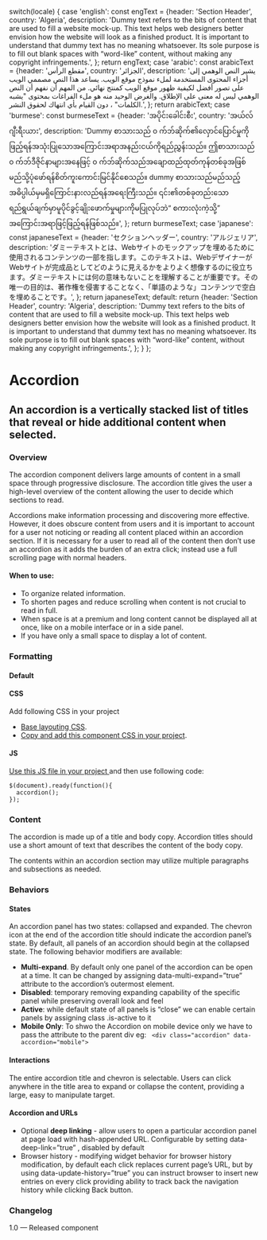 

  switch(locale) {
    case 'english': const engText = {header: 'Section Header', country: 'Algeria', description: 'Dummy text refers to the bits of content that are used to fill a website mock-up. This text helps web designers better envision how the website will look as a finished product. It is important to understand that dummy text has no meaning whatsoever. Its sole purpose is to fill out blank spaces with “word-like” content, without making any copyright infringements.',
    }; return engText;
    case 'arabic': const arabicText = {header: 'مقطع الرأس', country: 'الجزائر', description: 'يشير النص الوهمي إلى أجزاء المحتوى المستخدمة لملء نموذج موقع الويب. يساعد هذا النص مصممي الويب على تصور أفضل لكيفية ظهور موقع الويب كمنتج نهائي. من المهم أن نفهم أن النص الوهمي ليس له معنى على الإطلاق. والغرض الوحيد منه هو ملء الفراغات بمحتوى "يشبه الكلمات" ، دون القيام بأي انتهاك لحقوق النشر.',
    }; return arabicText;
    case 'burmese': const burmeseText = {header: 'အပိုင်းခေါင်းစီး', country: 'အယ်လ်ဂျီးရီးယား', description: 'Dummy စာသားသည် ၀ က်ဘ်ဆိုက်၏လှောင်ပြောင်မှုကိုဖြည့်ရန်အသုံးပြုသောအကြောင်းအရာအနည်းငယ်ကိုရည်ညွှန်းသည်။ ဤစာသားသည် ၀ က်ဘ်ဒီဇိုင်နာများအနေဖြင့် ၀ က်ဘ်ဆိုက်သည်အချောထည်ထုတ်ကုန်တစ်ခုအဖြစ်မည်သို့ပုံဖော်ရန်စိတ်ကူးကောင်းမြင်နိုင်စေသည်။ dummy စာသားသည်မည်သည့်အဓိပ္ပါယ်မှမရှိကြောင်းနားလည်ရန်အရေးကြီးသည်။ ၎င်း၏တစ်ခုတည်းသောရည်ရွယ်ချက်မှာမူပိုင်ခွင့်ချိုးဖောက်မှုများကိုမပြုလုပ်ဘဲ“ စကားလုံးကဲ့သို့” အကြောင်းအရာဖြင့်ဖြည့်ရန်ဖြစ်သည်။',
    }; return burmeseText;
    case 'japanese': const japaneseText = {header: 'セクションヘッダー', country: 'アルジェリア', description: 'ダミーテキストとは、Webサイトのモックアップを埋めるために使用されるコンテンツの一部を指します。このテキストは、WebデザイナーがWebサイトが完成品としてどのように見えるかをよりよく想像するのに役立ちます。ダミーテキストには何の意味もないことを理解することが重要です。その唯一の目的は、著作権を侵害することなく、「単語のような」コンテンツで空白を埋めることです。',
    }; return japaneseText;
    default:
      return {header: 'Section Header', country: 'Algeria', description: 'Dummy text refers to the bits of content that are used to fill a website mock-up. This text helps web designers better envision how the website will look as a finished product. It is important to understand that dummy text has no meaning whatsoever. Its sole purpose is to fill out blank spaces with “word-like” content, without making any copyright infringements.',
    };
  }
};

<Meta of={AccordionStories} />

# Accordion

## An accordion is a vertically stacked list of titles that reveal or hide additional content when selected.

### Overview

The accordion component delivers large amounts of content in a small space through progressive disclosure. The accordion title gives the user a high-level overview of the content allowing the user to decide which sections to read.

Accordions make information processing and discovering more effective. However, it does obscure content from users and it is important to account for a user not noticing or reading all content placed within an accordion section. If it is necessary for a user to read all of the content then don’t use an accordion as it adds the burden of an extra click; instead use a full scrolling page with normal headers.

#### When to use:

* To organize related information.
* To shorten pages and reduce scrolling when content is not crucial to read in full.
* When space is at a premium and long content cannot be displayed all at once, like on a mobile interface or in a side panel.
* If you have only a small space to display a lot of content.

### Formatting

#### Default

<Canvas />

#### CSS

Add following CSS in your project

* [Base layouting CSS](https://unisdr.github.io/undrr-mangrove/css/foundation.min.css).
* [Copy and add this component CSS in your project](https://unisdr.github.io/undrr-mangrove/css/components/accordion.min.css).

#### JS

[Use this JS file in your project ](https://unisdr.github.io/undrr-mangrove/js/accordion.min.js)
and then use following code:

```
$(document).ready(function(){
  accordion();
});
```

### Content

The accordion is made up of a title and body copy. Accordion titles should use a short amount of text that describes the content of the body copy.

The contents within an accordion section may utilize multiple paragraphs and subsections as needed.

### Behaviors

#### States

An accordion panel  has two states: collapsed and expanded. The chevron icon at the end of the accordion title should indicate the accordion panel’s state. By default, all panels of an accordion should begin at the collapsed state. The following behavior modifiers are available:

* **Multi-expand**. By default only one panel of the accordion can be open at a time. It can be changed by assigning  data-multi-expand=”true”  attribute to the accordion’s outermost element.
* **Disabled**: temporary removing expanding capability of the specific panel while preserving overall look and feel
* **Active**: while default state of all panels is “close” we can enable certain panels by assigning class  .is-active  to it
* **Mobile Only**: To shwo the Accordion on mobile device only we have to pass the attribute to the parent div eg:
  ` <div class="accordion" data-accordion="mobile">`

#### Interactions

The entire accordion title and chevron is selectable. Users can click anywhere in the title area to expand or collapse the content, providing a large, easy to manipulate target.

#### Accordion and URLs

* Optional **deep linking** - allow users to open a particular accordion panel at page load with hash-appended URL. Configurable by setting  data-deep-link=”true” , disabled by default
* Browser history - modifying widget behavior for browser history modification, by default each click replaces current page’s URL, but by using  data-update-history=”true”  you can instruct browser to insert new entries on every click providing ability to track back the navigation history while clicking Back button.

### Changelog

1.0 — Released component
